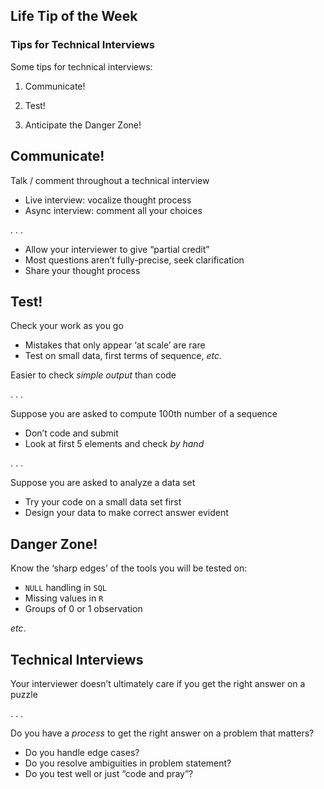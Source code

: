 ## Life Tip of the Week

### Tips for Technical Interviews

Some tips for technical interviews: 

::: {.incremental}

1. Communicate!

2. Test!

3. Anticipate the Danger Zone!

:::

## Communicate!

Talk / comment throughout a technical interview

- Live interview: vocalize thought process
- Async interview: comment all your choices

. . . 

::: {.incremental}

- Allow your interviewer to give "partial credit"
- Most questions aren't fully-precise, seek clarification
- Share your thought process

:::

## Test!

Check your work as you go

- Mistakes that only appear 'at scale' are rare
- Test on small data, first terms of sequence, *etc.*

Easier to check _simple output_ than code

. . . 

Suppose you are asked to compute 100th number of a sequence

- Don't code and submit
- Look at first 5 elements and check _by hand_

. . . 

Suppose you are asked to analyze a data set

- Try your code on a small data set first
- Design your data to make correct answer evident


## Danger Zone!

Know the 'sharp edges' of the tools you will be tested on: 

- `NULL` handling in `SQL`
- Missing values in `R`
- Groups of 0 or 1 observation

*etc*. 

## Technical Interviews

Your interviewer doesn't ultimately care if you get the right answer on a puzzle

. . . 

Do you have a _process_ to get the right answer on a problem that matters? 

- Do you handle edge cases? 
- Do you resolve ambiguities in problem statement? 
- Do you test well or just "code and pray"? 
